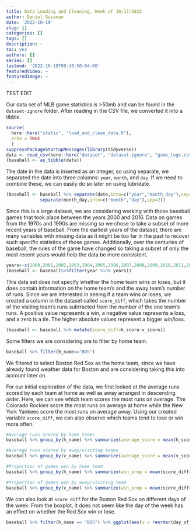 ```yaml
---
title: Data Loading and Cleaning, Week of 10/17/2022
author: Daniel Sussman
date: '2022-10-19'
slug: []
categories: []
tags: []
description: ~
toc: yes
authors: []
series: []
lastmod: '2022-10-19T09:38:50-04:00'
featuredVideo: ~
featuredImage: ~
---
```


TEST EDIT


Our data set of MLB game statistics is >50mb and can be found in the `dataset-ignore` folder. After reading in the CSV file, we converted it into a tibble. 

```r
source(
  here::here("static", "load_and_clean_data.R"),
  echo = TRUE
  )
suppressPackageStartupMessages(library(tidyverse)) 
data <- read_csv(here::here("dataset", "dataset-ignore", "game_logs.csv"))
(baseball <- as_tibble(data))
```

\n
\n

The date in the data is inserted as an integer, so using separate, we separated the date into three columns: `year`, `month`, and `day`. If we need to combine these, we can easily do so later on using lubridate.

```r
(baseball <- baseball %>% separate(date,into=c("year","month_day"),sep=4) %>% 
             separate(month_day,into=c("month","day"),sep=2))
```
             
\n
\n

Since this is a large dataset, we are considering working with those baseball games that took place between the years 2000 and 2016. Data on games from the 1970s and 1990s are missing so we chose to take a subset of more recent years of baseball. From the earliest years of the dataset, there are many variables with missing data as it might be too far in the past to recover such specific statistics of those games. Additionally, over the centuries of baseball, the rules of the game have changed so taking a subset of only the most recent years would help the data be more consistent.

```r
years<-c(2000,2001,2002,2003,2004,2005,2006,2007,2008,2009,2010,2011,2012,2013,2014,2015,2016)
(baseball <- baseball%>%filter(year %in% years))
```

\n
\n


This data set does not specify whether the home team wins or loses, but it does contain information on the home team's and the away team's number of runs. Since we are interested in seeing if a team wins or loses, we created a column in the dataset called `score_diff`, which takes the number of the visiting team's runs subtracted from the number of the one team's runs. A positive value represents a win, a negative value represents a loss, and a zero is a tie. The higher absolute values represent a bigger win/loss.

```r
(baseball <- baseball %>% mutate(score_diff=h_score-v_score))
```


\n
\n

Some filters we are considering are to filter by home team.

```r
baseball %>% filter(h_name=="BOS")
```

We filtered to select Boston Red Sox as the home team, since we have already found weather data for Boston and are considering taking this into account later on.

For our initial exploration of the data, we first looked at the average runs scored by each team at home as well as away arranged in descending order. Here, we can see which team scores the most runs on average. The Colorado Rockies score the most runs on average at home while the New York Yankees score the most runs on average away. Using our created variable `score_diff`, we can also observe which teams tend to lose or win more often. 

``` r
#Average runs scored by home teams
baseball %>% group_by(h_name) %>% summarize(average_score = mean(h_score)) %>% arrange(desc(average_score))

#Average runs scored by away/visiting teams
baseball %>% group_by(v_name) %>% summarize(average_score = mean(v_score)) %>% arrange(desc(average_score))

#Proportion of games won by home team
baseball %>% group_by(h_name) %>% summarize(win_prop = mean(score_diff>0)) %>% arrange(desc(win_prop))

#Proportion of games won by away/visiting team
baseball %>% group_by(v_name) %>% summarize(win_prop = mean(score_diff>0)) %>% arrange(desc(win_prop))
```

We can also look at `score_diff` for the Boston Red Sox on different days of the week. From the boxplot, it does not seem like the day of the week has an effect on whether the Red Sox win or lose. 

```r
baseball %>% filter(h_name == "BOS") %>% ggplot(aes(x = reorder(day_of_week, score_diff), y = score_diff)) + geom_boxplot()
```


